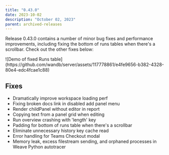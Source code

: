 ```yaml
---
title: "0.43.0"
date: 2023-10-02
description: "October 02, 2023"
parent: archived-releases
---
```



<Warning>
<Text/>
</Warning>

Release 0.43.0 contains a number of minor bug fixes and performance improvements, including fixing the bottom of runs tables when there's a scrollbar. Check out the other fixes below: 

<Frame>
![Demo of fixed Runs table](https://github.com/wandb/server/assets/117778861/e4fe9656-b382-4328-80e4-edc4fcae1c88)
</Frame>

## Fixes

 - Dramatically improve workspace loading perf
 - Fixing broken docs link in disabled add panel menu
 - Render childPanel without editor in report
 - Copying text from a panel grid when editing
 - Run overview crashing with 'length' key
 - Padding for bottom of runs table when there's a scrollbar
 - Eliminate unnecessary history key cache read
 - Error handling for Teams Checkout modal
 - Memory leak, excess filestream sending, and orphaned processes in Weave Python autotracer
